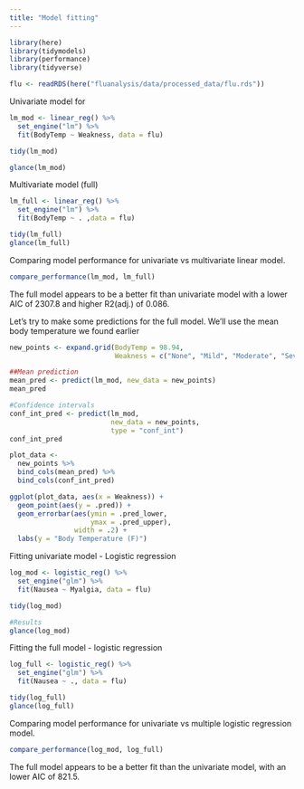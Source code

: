 ```yaml
---
title: "Model fitting"
---
```


```r
library(here)
library(tidymodels)
library(performance)
library(tidyverse)
```

```r
flu <- readRDS(here("fluanalysis/data/processed_data/flu.rds"))
```

Univariate model for
```r
lm_mod <- linear_reg() %>% 
  set_engine("lm") %>% 
  fit(BodyTemp ~ Weakness, data = flu)

tidy(lm_mod)

glance(lm_mod)
```

Multivariate model (full)
```r
lm_full <- linear_reg() %>%
  set_engine("lm") %>% 
  fit(BodyTemp ~ . ,data = flu)

tidy(lm_full)
glance(lm_full)
```

Comparing model performance for univariate vs multivariate linear model.
```r
compare_performance(lm_mod, lm_full)
```
The full model appears to be a better fit than univariate model with a lower AIC of 2307.8 and higher R2(adj.) of 0.086.

Let's try to make some predictions for the full model. We'll use the mean body temperature we found earlier
```r
new_points <- expand.grid(BodyTemp = 98.94, 
                          Weakness = c("None", "Mild", "Moderate", "Severe"))

##Mean prediction
mean_pred <- predict(lm_mod, new_data = new_points)
mean_pred

#Confidence intervals
conf_int_pred <- predict(lm_mod, 
                         new_data = new_points, 
                         type = "conf_int")
conf_int_pred
```

```r
plot_data <- 
  new_points %>% 
  bind_cols(mean_pred) %>% 
  bind_cols(conf_int_pred)

ggplot(plot_data, aes(x = Weakness)) + 
  geom_point(aes(y = .pred)) + 
  geom_errorbar(aes(ymin = .pred_lower, 
                    ymax = .pred_upper),
                width = .2) + 
  labs(y = "Body Temperature (F)")
```


Fitting univariate model - Logistic regression
```r
log_mod <- logistic_reg() %>% 
  set_engine("glm") %>% 
  fit(Nausea ~ Myalgia, data = flu)

tidy(log_mod)

#Results
glance(log_mod)
```
Fitting the full model - logistic regression
```r
log_full <- logistic_reg() %>% 
  set_engine("glm") %>% 
  fit(Nausea ~ ., data = flu)

tidy(log_full)
glance(log_full)
```

Comparing model performance for univariate vs multiple logistic regression model.
```r
compare_performance(log_mod, log_full)
```
The full model appears to be a better fit than the univariate model, with an lower AIC of 821.5.